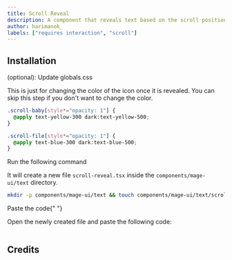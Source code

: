 ```yaml
---
title: Scroll Reveal
description: A component that reveals text based on the scroll position. Make sure to scroll inside the preview to see the effect.
author: harimanok_
labels: ["requires interaction", "scroll"]
---
```


<ComponentPreview name="text-scroll-reveal--docs" />

## Installation

<Steps>

<Step>(optional): Update globals.css</Step>

This is just for changing the color of the icon once it is revealed. You can skip this step if you don't want to change the color.

```css
.scroll-baby[style*="opacity: 1"] {
  @apply text-yellow-300 dark:text-yellow-500;
}

.scroll-file[style*="opacity: 1"] {
  @apply text-blue-300 dark:text-blue-500;
}
```

<Step>Run the following command</Step>

It will create a new file `scroll-reveal.tsx` inside the `components/mage-ui/text` directory.

```bash
mkdir -p components/mage-ui/text && touch components/mage-ui/text/scroll-reveal.tsx
```

<Step>Paste the code</Step>{" "}

Open the newly created file and paste the following code:

```jsx file=<rootDir>/mage-ui/text/scroll-reveal.tsx

```

</Steps>

## Credits
